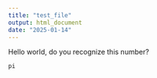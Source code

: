 ```yaml
---
title: "test_file"
output: html_document
date: "2025-01-14"
---
```


Hello world, do you recognize this number?

```r
pi
```